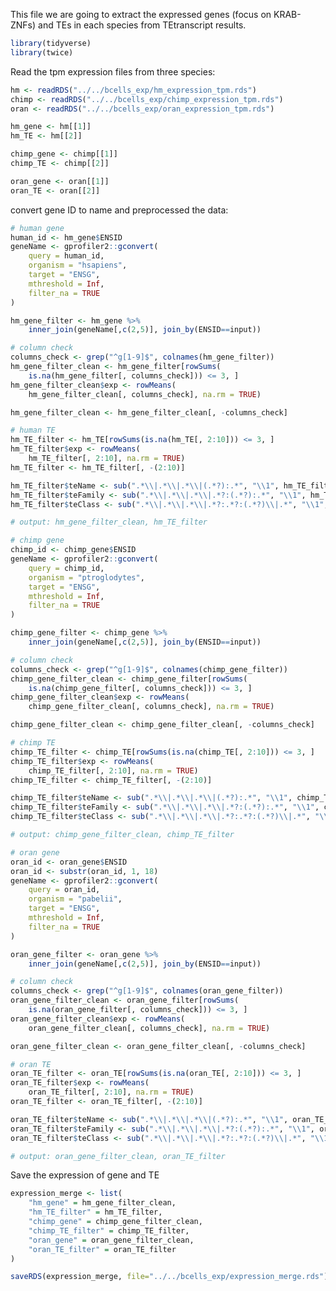 This file we are going to extract the expressed genes (focus on KRAB-ZNFs) and TEs in each species from TEtranscript results.

```r
library(tidyverse)
library(twice)
```

Read the tpm expression files from three species:
```r
hm <- readRDS("../../bcells_exp/hm_expression_tpm.rds")
chimp <- readRDS("../../bcells_exp/chimp_expression_tpm.rds")
oran <- readRDS("../../bcells_exp/oran_expression_tpm.rds")
```

```r
hm_gene <- hm[[1]]
hm_TE <- hm[[2]]

chimp_gene <- chimp[[1]]
chimp_TE <- chimp[[2]]

oran_gene <- oran[[1]]
oran_TE <- oran[[2]]
```

convert gene ID to name and preprocessed the data:
```r
# human gene
human_id <- hm_gene$ENSID
geneName <- gprofiler2::gconvert(
    query = human_id,
    organism = "hsapiens",
    target = "ENSG",
    mthreshold = Inf,
    filter_na = TRUE
)

hm_gene_filter <- hm_gene %>% 
    inner_join(geneName[,c(2,5)], join_by(ENSID==input))

# column check
columns_check <- grep("^g[1-9]$", colnames(hm_gene_filter))
hm_gene_filter_clean <- hm_gene_filter[rowSums(
    is.na(hm_gene_filter[, columns_check])) <= 3, ]
hm_gene_filter_clean$exp <- rowMeans(
    hm_gene_filter_clean[, columns_check], na.rm = TRUE)

hm_gene_filter_clean <- hm_gene_filter_clean[, -columns_check]

# human TE
hm_TE_filter <- hm_TE[rowSums(is.na(hm_TE[, 2:10])) <= 3, ]
hm_TE_filter$exp <- rowMeans(
    hm_TE_filter[, 2:10], na.rm = TRUE)
hm_TE_filter <- hm_TE_filter[, -(2:10)]

hm_TE_filter$teName <- sub(".*\\|.*\\|.*\\|(.*?):.*", "\\1", hm_TE_filter$ID)
hm_TE_filter$teFamily <- sub(".*\\|.*\\|.*\\|.*?:(.*?):.*", "\\1", hm_TE_filter$ID)
hm_TE_filter$teClass <- sub(".*\\|.*\\|.*\\|.*?:.*?:(.*?)\\|.*", "\\1", hm_TE_filter$ID)

# output: hm_gene_filter_clean, hm_TE_filter
```

```r
# chimp gene
chimp_id <- chimp_gene$ENSID
geneName <- gprofiler2::gconvert(
    query = chimp_id,
    organism = "ptroglodytes",
    target = "ENSG",
    mthreshold = Inf,
    filter_na = TRUE
)

chimp_gene_filter <- chimp_gene %>% 
    inner_join(geneName[,c(2,5)], join_by(ENSID==input))

# column check
columns_check <- grep("^g[1-9]$", colnames(chimp_gene_filter))
chimp_gene_filter_clean <- chimp_gene_filter[rowSums(
    is.na(chimp_gene_filter[, columns_check])) <= 3, ]
chimp_gene_filter_clean$exp <- rowMeans(
    chimp_gene_filter_clean[, columns_check], na.rm = TRUE)

chimp_gene_filter_clean <- chimp_gene_filter_clean[, -columns_check]

# chimp TE
chimp_TE_filter <- chimp_TE[rowSums(is.na(chimp_TE[, 2:10])) <= 3, ]
chimp_TE_filter$exp <- rowMeans(
    chimp_TE_filter[, 2:10], na.rm = TRUE)
chimp_TE_filter <- chimp_TE_filter[, -(2:10)]

chimp_TE_filter$teName <- sub(".*\\|.*\\|.*\\|(.*?):.*", "\\1", chimp_TE_filter$ID)
chimp_TE_filter$teFamily <- sub(".*\\|.*\\|.*\\|.*?:(.*?):.*", "\\1", chimp_TE_filter$ID)
chimp_TE_filter$teClass <- sub(".*\\|.*\\|.*\\|.*?:.*?:(.*?)\\|.*", "\\1", chimp_TE_filter$ID)

# output: chimp_gene_filter_clean, chimp_TE_filter
```

```r
# oran gene
oran_id <- oran_gene$ENSID
oran_id <- substr(oran_id, 1, 18)
geneName <- gprofiler2::gconvert(
    query = oran_id,
    organism = "pabelii",
    target = "ENSG",
    mthreshold = Inf,
    filter_na = TRUE
)

oran_gene_filter <- oran_gene %>% 
    inner_join(geneName[,c(2,5)], join_by(ENSID==input))

# column check
columns_check <- grep("^g[1-9]$", colnames(oran_gene_filter))
oran_gene_filter_clean <- oran_gene_filter[rowSums(
    is.na(oran_gene_filter[, columns_check])) <= 3, ]
oran_gene_filter_clean$exp <- rowMeans(
    oran_gene_filter_clean[, columns_check], na.rm = TRUE)

oran_gene_filter_clean <- oran_gene_filter_clean[, -columns_check]

# oran TE
oran_TE_filter <- oran_TE[rowSums(is.na(oran_TE[, 2:10])) <= 3, ]
oran_TE_filter$exp <- rowMeans(
    oran_TE_filter[, 2:10], na.rm = TRUE)
oran_TE_filter <- oran_TE_filter[, -(2:10)]

oran_TE_filter$teName <- sub(".*\\|.*\\|.*\\|(.*?):.*", "\\1", oran_TE_filter$ID)
oran_TE_filter$teFamily <- sub(".*\\|.*\\|.*\\|.*?:(.*?):.*", "\\1", oran_TE_filter$ID)
oran_TE_filter$teClass <- sub(".*\\|.*\\|.*\\|.*?:.*?:(.*?)\\|.*", "\\1", oran_TE_filter$ID)

# output: oran_gene_filter_clean, oran_TE_filter
```

Save the expression of gene and TE
```r
expression_merge <- list(
    "hm_gene" = hm_gene_filter_clean,
    "hm_TE_filter" = hm_TE_filter,
    "chimp_gene" = chimp_gene_filter_clean,
    "chimp_TE_filter" = chimp_TE_filter,
    "oran_gene" = oran_gene_filter_clean,
    "oran_TE_filter" = oran_TE_filter
)

saveRDS(expression_merge, file="../../bcells_exp/expression_merge.rds")
```

